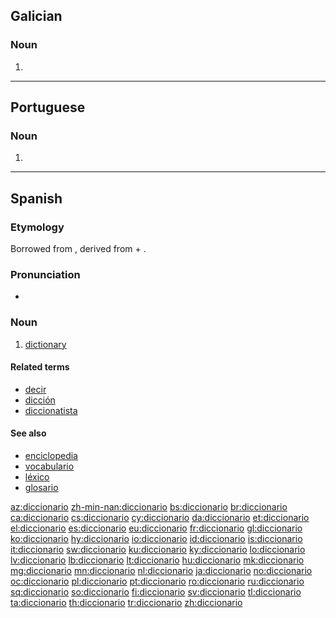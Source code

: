 ==Galician==

===Noun===
{{gl-noun|m}}

# {{obsolete spelling of|dicionario|lang=gl}}

----

==Portuguese==

===Noun===
{{pt-noun|m|s}}

# {{obsolete form of|dicionário|lang=pt}}

----

==Spanish==

===Etymology===
Borrowed from {{etyl|ML.|es}} {{m|la|dictiōnārium||dictionary}}, derived from {{etyl|la|es}} {{m|la|dictiō||saying, speaking}} + {{m|la|-ārium}}.

===Pronunciation===
* {{IPA|lang=es|/ˌdik.θjoˈna.ɾjo/}}

===Noun===
{{es-noun|m}}

# [[dictionary]]

====Related terms====
* [[decir]]
* [[dicción]]
* [[diccionatista]]

====See also====
* [[enciclopedia]]
* [[vocabulario]]
* [[léxico]]
* [[glosario]]

[[az:diccionario]]
[[zh-min-nan:diccionario]]
[[bs:diccionario]]
[[br:diccionario]]
[[ca:diccionario]]
[[cs:diccionario]]
[[cy:diccionario]]
[[da:diccionario]]
[[et:diccionario]]
[[el:diccionario]]
[[es:diccionario]]
[[eu:diccionario]]
[[fr:diccionario]]
[[gl:diccionario]]
[[ko:diccionario]]
[[hy:diccionario]]
[[io:diccionario]]
[[id:diccionario]]
[[is:diccionario]]
[[it:diccionario]]
[[sw:diccionario]]
[[ku:diccionario]]
[[ky:diccionario]]
[[lo:diccionario]]
[[lv:diccionario]]
[[lb:diccionario]]
[[lt:diccionario]]
[[hu:diccionario]]
[[mk:diccionario]]
[[mg:diccionario]]
[[mn:diccionario]]
[[nl:diccionario]]
[[ja:diccionario]]
[[no:diccionario]]
[[oc:diccionario]]
[[pl:diccionario]]
[[pt:diccionario]]
[[ro:diccionario]]
[[ru:diccionario]]
[[sq:diccionario]]
[[so:diccionario]]
[[fi:diccionario]]
[[sv:diccionario]]
[[tl:diccionario]]
[[ta:diccionario]]
[[th:diccionario]]
[[tr:diccionario]]
[[zh:diccionario]]
